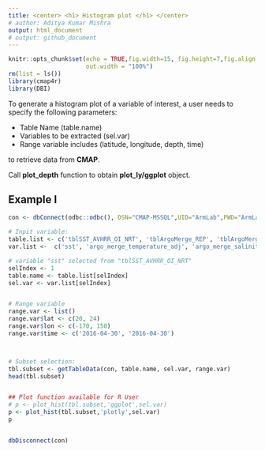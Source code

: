 ```yaml
---
title: <center> <h1> Histogram plot </h1> </center>   
# author: Aditya Kumar Mishra
output: html_document
# output: github_document
---
```


```r
knitr::opts_chunk$set(echo = TRUE,fig.width=15, fig.height=7,fig.align = "center",
                      out.width = "100%")
rm(list = ls())
library(cmap4r)
library(DBI)
```


To generate a histogram plot of a variable of interest, a user needs to specify the following parameters: 

+ Table Name (table.name)
+ Variables to be extracted (sel.var)
+ Range variable includes (latitude, longitude, depth, time)

to retrieve data from **CMAP**. 

Call **plot_depth** function to obtain **plot_ly/ggplot** object. 


## Example I

```r
con <- dbConnect(odbc::odbc(), DSN="CMAP-MSSQL",UID="ArmLab",PWD="ArmLab2018")

# Inpit variable:
table.list <- c('tblSST_AVHRR_OI_NRT', 'tblArgoMerge_REP', 'tblArgoMerge_REP') 
var.list <-  c('sst', 'argo_merge_temperature_adj', 'argo_merge_salinity_adj')  

# variable "sst" selected from "tblSST_AVHRR_OI_NRT"
selIndex <- 1
table.name <- table.list[selIndex]
sel.var <- var.list[selIndex]   


# Range variable
range.var <- list()
range.var$lat <- c(20, 24)
range.var$lon <- c(-170, 150)
range.var$time <- c('2016-04-30', '2016-04-30')



# Subset selection:
tbl.subset <- getTableData(con, table.name, sel.var, range.var)
head(tbl.subset)


## Plot function available for R User
# p <- plot_hist(tbl.subset,'ggplot',sel.var)
p <- plot_hist(tbl.subset,'plotly',sel.var)
p


dbDisconnect(con)
```






